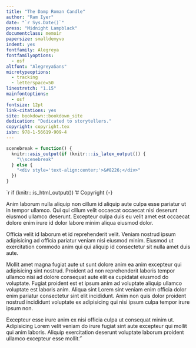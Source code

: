 ```yaml
---
title: "The Damp Roman Candle"
author: "Ram Iyer"
date: "`r Sys.Date()`"
press: "Midnight Lampblack"
documentclass: memoir
papersize: smalldemyvo
indent: yes
fontfamily: Alegreya
fontfamilyoptions:
  - osf
altfont: "AlegreyaSans"
microtypeoptions:
  - tracking
  - letterspace=50
linestretch: "1.15"
mainfontoptions:
  - osf
fontsize: 12pt
link-citations: yes
site: bookdown::bookdown_site
dedication: "Dedicated to storytellers."
copyright: copyright.tex
isbn: 978-1-56619-909-4
---
```


```r
scenebreak = function() {
  knitr::asis_output(if (knitr:::is_latex_output()) {
    "\\scenebreak"
  } else {
    "<div style='text-align:center;'>&#8226;</div>"
  })
}
```

`r if (knitr:::is_html_output()) '# Copyright {-}

Anim laborum nulla aliquip non cillum id aliquip aute culpa esse pariatur ut in tempor ullamco. Qui qui cillum velit occaecat occaecat nisi deserunt eiusmod ullamco deserunt. Excepteur culpa duis eu velit amet est occaecat dolore enim irure id dolor labore minim aliqua eiusmod dolor.

Officia velit id laborum et id reprehenderit velit. Veniam nostrud ipsum adipisicing ad officia pariatur veniam nisi eiusmod minim. Eiusmod ut exercitation commodo anim qui qui aliquip id consectetur sit nulla amet duis aute.

Mollit amet magna fugiat aute ut sunt dolore anim ea anim excepteur qui adipisicing sint nostrud. Proident ad non reprehenderit laboris tempor ullamco nisi ad dolore consequat aute elit ea cupidatat eiusmod do voluptate. Fugiat proident est et ipsum anim ad voluptate aliquip ullamco voluptate est laboris anim. Aliqua sint Lorem sint veniam enim officia dolor enim pariatur consectetur sint elit incididunt. Anim non quis dolor proident nostrud incididunt voluptate ex adipisicing qui nisi ipsum culpa tempor irure ipsum non.

Excepteur esse irure anim ex nisi officia culpa ut consequat minim ut. Adipisicing Lorem velit veniam do irure fugiat sint aute excepteur qui mollit qui anim laboris. Aliquip exercitation deserunt voluptate laborum proident ullamco excepteur esse mollit.'`
